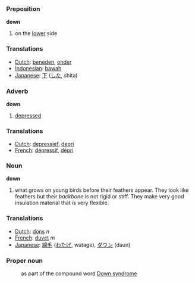 ===Preposition===

'''down'''

#on the [[lower]] side

===Translations===
*[[Dutch]]: [[beneden]], [[onder]]
*[[Indonesian]]: [[bawah]]
*[[Japanese]]: [[下]] ([[した]], shita)

===Adverb===

'''down'''

#[[depressed]]

===Translations===
*[[Dutch]]: [[depressief]], [[depri]]
*[[French]]: [[dépressif]], [[dépri]]

===Noun===

'''down'''

#what grows on young birds before their feathers appear. They look like feathers but their ''backbone'' is not rigid or stiff. They make very good insulation material that is very flexible.

===Translations===
*[[Dutch]]: [[dons]] ''n''
*[[French]]: [[duvet]] ''m''
*[[Japanese]]: [[綿毛]] ([[わたげ]], watage), [[ダウン]] (daun)

===Proper noun===

:as part of the compound word [[Down syndrome]]
